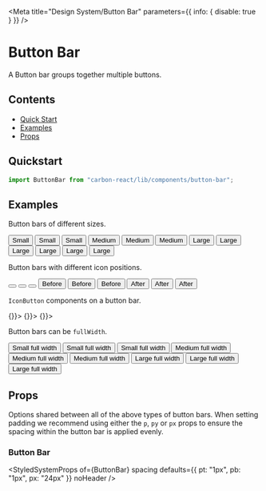 
<Meta
  title="Design System/Button Bar"
  parameters={{ info: { disable: true } }}
/>

# Button Bar

A Button bar groups together multiple buttons.

## Contents

- [Quick Start](#quick-start)
- [Examples](#examples)
- [Props](#props)

## Quickstart

```javascript
import ButtonBar from "carbon-react/lib/components/button-bar";
```

## Examples

Button bars of different sizes.

<Preview>
  <Story name="sizes">
    <ButtonBar size="small" ml={2} mt={2}>
      <Button>Small</Button>
      <Button>Small</Button>
      <Button>Small</Button>
    </ButtonBar>
    <ButtonBar ml={2} mt={2}>
      <Button>Medium</Button>
      <Button>Medium</Button>
      <Button>Medium</Button>
    </ButtonBar>
    <ButtonBar size="large" ml={2} mt={2}>
      <Button>Large</Button>
      <Button>Large</Button>
      <Button>Large</Button>
    </ButtonBar>
    <ButtonBar size="large" ml={2} mt={2}>
      <Button subtext="subtext 1">Large</Button>
      <Button subtext="subtext 2">Large</Button>
      <Button subtext="subtext 3">Large</Button>
    </ButtonBar>
  </Story>
</Preview>

Button bars with different icon positions.

<Preview>
  <Story name="with icons">
    <ButtonBar size="small" ml={2} mt={2}>
      <Button iconType="csv"></Button>
      <Button iconType="pdf"></Button>
      <Button iconType="delete"></Button>
    </ButtonBar>
    <ButtonBar ml={2} mt={2}>
      <Button iconType="csv">Before</Button>
      <Button iconType="pdf">Before</Button>
      <Button iconType="delete">Before</Button>
    </ButtonBar>
    <ButtonBar iconPosition="after" ml={2} mt={2}>
      <Button iconType="csv">After</Button>
      <Button iconType="pdf">After</Button>
      <Button iconType="delete">After</Button>
    </ButtonBar>
  </Story>
</Preview>

`IconButton` components on a button bar.

<Preview>
  <Story name="icon buttons">
    <ButtonBar ml={2} mt={2}>
      <IconButton onAction={() => {}}>
        <Icon type="csv" />
      </IconButton>
      <IconButton onAction={() => {}}>
        <Icon type="pdf" />
      </IconButton>
      <IconButton onAction={() => {}}>
        <Icon type="bin" />
      </IconButton>
    </ButtonBar>
  </Story>
</Preview>

Button bars can be `fullWidth`.

<Preview>
  <Story name="fullWidth">
    <ButtonBar fullWidth size="small" ml={2} mt={2}>
      <Button fullWidth>Small full width</Button>
      <Button>Small full width</Button>
      <Button>Small full width</Button>
    </ButtonBar>
    <ButtonBar fullWidth ml={2} mt={2}>
      <Button as="primary">Medium full width</Button>
      <Button>Medium full width</Button>
      <Button>Medium full width</Button>
    </ButtonBar>
    <ButtonBar fullWidth size="large" ml={2} mt={2}>
      <Button>Large full width</Button>
      <Button>Large full width</Button>
      <Button>Large full width</Button>
    </ButtonBar>
  </Story>
</Preview>

## Props

Options shared between all of the above types of button bars. When setting padding we recommend using either the `p`, `py`
or `px` props to ensure the spacing within the button bar is applied evenly.

### Button Bar

<StyledSystemProps
  of={ButtonBar}
  spacing
  defaults={{ pt: "1px", pb: "1px", px: "24px" }}
  noHeader
/>
